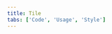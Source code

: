 ```yaml
---
title: Tile
tabs: ['Code', 'Usage', 'Style']
---
```


<ComponentCode
    name="Tile"
    component="tile" 
    variation="tile"
    experimental
    hasReactVersion
    >
</ComponentCode>
<ComponentCode
    name="Clickable Tile"
    component="tile" 
    variation="tile--clickable"
    experimental
    hasReactVersion
    >
</ComponentCode>
<ComponentCode
    name="Selectable Tile"
    component="tile" 
    variation="tile--selectable"
    experimental
    hasReactVersion
    >
</ComponentCode>
<ComponentCode
    name="Expandable Tile"
    component="tile" 
    variation="tile--expandable"
    experimental
    hasReactVersion
    >
</ComponentCode>
<ComponentDocs component="tile" experimental></ComponentDocs>
